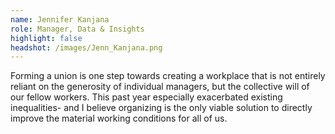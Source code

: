 ```yaml
---
name: Jennifer Kanjana
role: Manager, Data & Insights
highlight: false
headshot: /images/Jenn_Kanjana.png
---
```

Forming a union is one step towards creating a workplace that is not entirely reliant on the generosity of individual managers, but the collective will of our fellow workers. This past year especially exacerbated existing inequalities- and I believe organizing is the only viable solution to directly improve the material working conditions for all of us.
